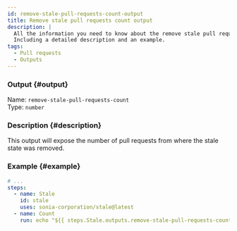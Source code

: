 ```yaml
---
id: remove-stale-pull-requests-count-output
title: Remove stale pull requests count output
description: |
  All the information you need to know about the remove stale pull requests count output.
  Including a detailed description and an example.
tags:
  - Pull requests
  - Outputs
---
```


### Output {#output}

Name: `remove-stale-pull-requests-count`  
Type: `number`

### Description {#description}

This output will expose the number of pull requests from where the stale state was removed.

### Example {#example}

```yml {6}
# ...
steps:
  - name: Stale
    id: stale
    uses: sonia-corporation/stale@latest
  - name: Count
    run: echo "${{ steps.Stale.outputs.remove-stale-pull-requests-count }}"
```
